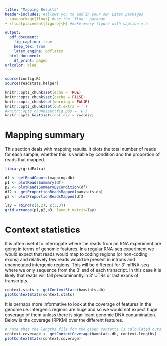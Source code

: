 ```yaml
---
title: "Mapping Results"
header-includes: #allows you to add in your own Latex packages
- \usepackage{float} #use the 'float' package
- \floatplacement{figure}{H} #make every figure with caption = h

output:
  pdf_document:
    fig_caption: true
    keep_tex: true
    latex_engine: pdflatex
  html_document:
    df_print: paged
urlcolor: blue
---
```


```r
source(config.R)
source(readstats.helper)
```

```r
knitr::opts_chunk$set(echo = TRUE)
knitr::opts_chunk$set(cache = FALSE)
knitr::opts_chunk$set(warning = FALSE)
knitr::opts_chunk$set(out.extra = '')
#knitr::opts_chunk$set(fig.pos = 'H')
knitr::opts_knit$set(root.dir = rootdir)
```

# Mapping summary

This section deals with mapping results. It plots the total number of reads for each sample, whether this is variable by condition
and the proportion of reads that mapped.

```r
library(gridExtra)

df <- getReadCounts(mapping.db)
p1 <- plotReadsSummary(df)
p2 <- plotReadsSummaryByCondition(df)
df2 <- getProportionReadsMapped(bamstats.db)
p3 <- plotProportionReadsMapped(df2)

lay = rbind(c(1,2), c(3,3))
grid.arrange(p1,p2,p3, layout_matrix=lay)


```

\newpage

# Context statistics

It is often useful to interrogate where the reads from an RNA experiment are going in terms of genomic features. In a regular RNA-seq experiment
we would expect that reads would map to coding regions (or non-coding exons) and relatively few reads would be present in introns and unannotated
intergenic regions. This will be different for 3' mRNA-seq where we only sequence from the 3' end of each transcript. In this case it is likely
that reads will fall predominantly in 3' UTRs or last exons of transcripts.

```r

context.stats <- getContextStats(bamstats.db)
plotContextStats(context.stats)
```

\newpage

It is perhaps more informative to look at the coverage of features in the genome i.e. intergenic regions are huge and so we would
not expect huge coverage of them unless there is significant genomic DNA contamination. Below is the coverage (RPKM) over the
different features.

```r

# note that the lengths file for the given contexts is calculated outside of any pipeline
context.coverage <- getContextCoverage(bamstats.db, context.lengths)
plotContextStats(context.coverage)

```